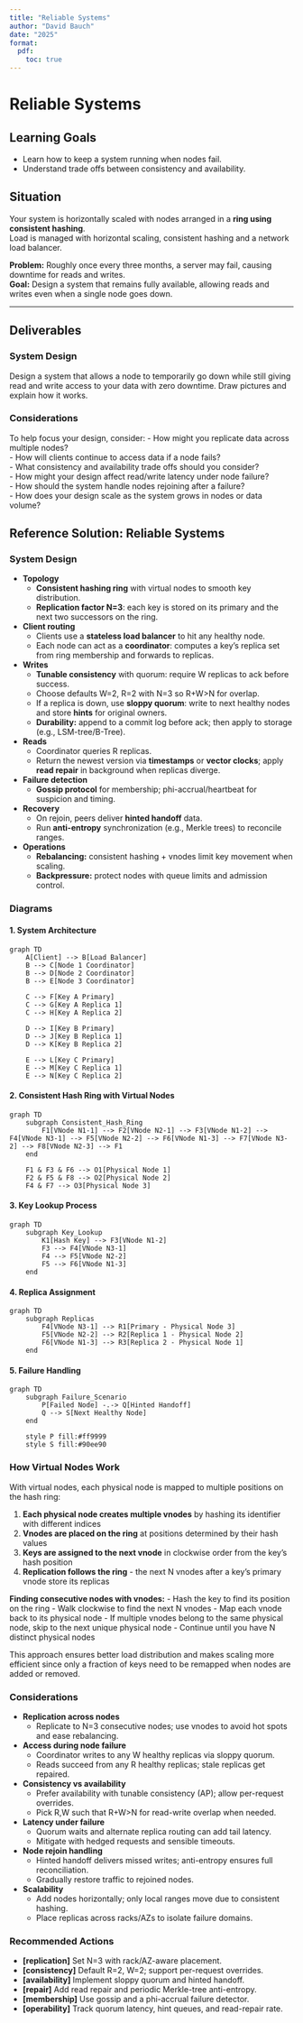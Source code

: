 ```yaml
---
title: "Reliable Systems"
author: "David Bauch"
date: "2025"
format: 
  pdf:
    toc: true
---
```


# Reliable Systems

## Learning Goals
- Learn how to keep a system running when nodes fail.  
- Understand trade offs between consistency and availability.

## Situation

Your system is horizontally scaled with nodes arranged in a **ring using consistent hashing**.  
Load is managed with horizontal scaling, consistent hashing and a network load balancer.  

**Problem:** Roughly once every three months, a server may fail, causing downtime for reads and writes.  
**Goal:** Design a system that remains fully available, allowing reads and writes even when a single node goes down.

---

## Deliverables

### System Design

Design a system that allows a node to temporarily go down while still giving read and write access to your data with zero downtime. Draw pictures and explain how it works.

### Considerations

To help focus your design, consider:
- How might you replicate data across multiple nodes?  
- How will clients continue to access data if a node fails?  
- What consistency and availability trade offs should you consider?  
- How might your design affect read/write latency under node failure?  
- How should the system handle nodes rejoining after a failure?  
- How does your design scale as the system grows in nodes or data volume?

## Reference Solution: Reliable Systems

### System Design

- **Topology**
  - **Consistent hashing ring** with virtual nodes to smooth key distribution.
  - **Replication factor N=3**: each key is stored on its primary and the next two successors on the ring.

- **Client routing**
  - Clients use a **stateless load balancer** to hit any healthy node.
  - Each node can act as a **coordinator**: computes a key’s replica set from ring membership and forwards to replicas.

- **Writes**
  - **Tunable consistency** with quorum: require W replicas to ack before success.
  - Choose defaults W=2, R=2 with N=3 so R+W>N for overlap.
  - If a replica is down, use **sloppy quorum**: write to next healthy nodes and store **hints** for original owners.
  - **Durability:** append to a commit log before ack; then apply to storage (e.g., LSM-tree/B-Tree).

- **Reads**
  - Coordinator queries R replicas.
  - Return the newest version via **timestamps** or **vector clocks**; apply **read repair** in background when replicas diverge.

- **Failure detection**
  - **Gossip protocol** for membership; phi-accrual/heartbeat for suspicion and timing.

- **Recovery**
  - On rejoin, peers deliver **hinted handoff** data.
  - Run **anti-entropy** synchronization (e.g., Merkle trees) to reconcile ranges.

- **Operations**
  - **Rebalancing:** consistent hashing + vnodes limit key movement when scaling.
  - **Backpressure:** protect nodes with queue limits and admission control.

### Diagrams

#### 1. System Architecture

```mermaid
graph TD
    A[Client] --> B[Load Balancer]
    B --> C[Node 1 Coordinator]
    B --> D[Node 2 Coordinator]
    B --> E[Node 3 Coordinator]
    
    C --> F[Key A Primary]
    C --> G[Key A Replica 1]
    C --> H[Key A Replica 2]
    
    D --> I[Key B Primary]
    D --> J[Key B Replica 1]
    D --> K[Key B Replica 2]
    
    E --> L[Key C Primary]
    E --> M[Key C Replica 1]
    E --> N[Key C Replica 2]
```

#### 2. Consistent Hash Ring with Virtual Nodes

```mermaid
graph TD
    subgraph Consistent_Hash_Ring
        F1[VNode N1-1] --> F2[VNode N2-1] --> F3[VNode N1-2] --> F4[VNode N3-1] --> F5[VNode N2-2] --> F6[VNode N1-3] --> F7[VNode N3-2] --> F8[VNode N2-3] --> F1
    end
    
    F1 & F3 & F6 --> O1[Physical Node 1]
    F2 & F5 & F8 --> O2[Physical Node 2]
    F4 & F7 --> O3[Physical Node 3]
```

#### 3. Key Lookup Process

```mermaid
graph TD
    subgraph Key_Lookup
        K1[Hash Key] --> F3[VNode N1-2]
        F3 --> F4[VNode N3-1]
        F4 --> F5[VNode N2-2]
        F5 --> F6[VNode N1-3]
    end
```

#### 4. Replica Assignment

```mermaid
graph TD
    subgraph Replicas
        F4[VNode N3-1] --> R1[Primary - Physical Node 3]
        F5[VNode N2-2] --> R2[Replica 1 - Physical Node 2]
        F6[VNode N1-3] --> R3[Replica 2 - Physical Node 1]
    end
```

#### 5. Failure Handling

```mermaid
graph TD
    subgraph Failure_Scenario
        P[Failed Node] -.-> Q[Hinted Handoff]
        Q --> S[Next Healthy Node]
    end
    
    style P fill:#ff9999
    style S fill:#90ee90
```

### How Virtual Nodes Work

With virtual nodes, each physical node is mapped to multiple positions on the hash ring:

1. **Each physical node creates multiple vnodes** by hashing its identifier with different indices
2. **Vnodes are placed on the ring** at positions determined by their hash values
3. **Keys are assigned to the next vnode** in clockwise order from the key's hash position
4. **Replication follows the ring** - the next N vnodes after a key's primary vnode store its replicas

**Finding consecutive nodes with vnodes:**
- Hash the key to find its position on the ring
- Walk clockwise to find the next N vnodes
- Map each vnode back to its physical node
- If multiple vnodes belong to the same physical node, skip to the next unique physical node
- Continue until you have N distinct physical nodes

This approach ensures better load distribution and makes scaling more efficient since only a fraction of keys need to be remapped when nodes are added or removed.

### Considerations

- **Replication across nodes**
  - Replicate to N=3 consecutive nodes; use vnodes to avoid hot spots and ease rebalancing.

- **Access during node failure**
  - Coordinator writes to any W healthy replicas via sloppy quorum.
  - Reads succeed from any R healthy replicas; stale replicas get repaired.

- **Consistency vs availability**
  - Prefer availability with tunable consistency (AP); allow per-request overrides.
  - Pick R,W such that R+W>N for read-write overlap when needed.

- **Latency under failure**
  - Quorum waits and alternate replica routing can add tail latency.
  - Mitigate with hedged requests and sensible timeouts.

- **Node rejoin handling**
  - Hinted handoff delivers missed writes; anti-entropy ensures full reconciliation.
  - Gradually restore traffic to rejoined nodes.

- **Scalability**
  - Add nodes horizontally; only local ranges move due to consistent hashing.
  - Place replicas across racks/AZs to isolate failure domains.

### Recommended Actions

- **[replication]** Set N=3 with rack/AZ-aware placement.
- **[consistency]** Default R=2, W=2; support per-request overrides.
- **[availability]** Implement sloppy quorum and hinted handoff.
- **[repair]** Add read repair and periodic Merkle-tree anti-entropy.
- **[membership]** Use gossip and a phi-accrual failure detector.
- **[operability]** Track quorum latency, hint queues, and read-repair rate.
